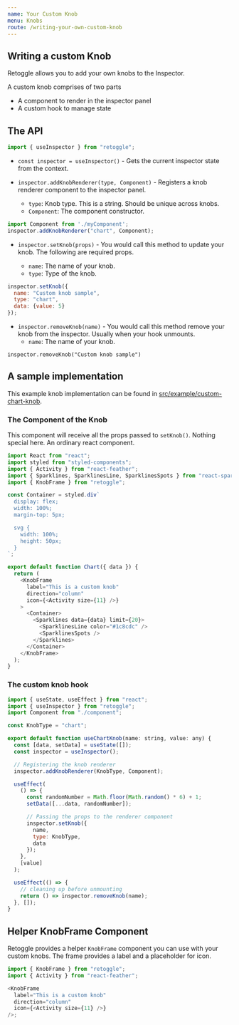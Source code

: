 ```yaml
---
name: Your Custom Knob
menu: Knobs
route: /writing-your-own-custom-knob
---
```



## Writing a custom Knob

Retoggle allows you to add your own knobs to the Inspector.

A custom knob comprises of two parts

- A component to render in the inspector panel
- A custom hook to manage state

## The API

```javascript
import { useInspector } from "retoggle";
```

- `const inspector = useInspector()` - Gets the current inspector state from the context.

- `inspector.addKnobRenderer(type, Component)` - Registers a knob renderer component to the inspector panel.

  - `type`: Knob type. This is a string. Should be unique across knobs.
  - `Component`: The component constructor.

```javascript
import Component from './myComponent';
inspector.addKnobRenderer("chart", Component);
```

- `inspector.setKnob(props)` - You would call this method to update your knob. The following are required props.

  - `name`: The name of your knob.
  - `type`: Type of the knob.

```javascript
inspector.setKnob({
  name: "Custom knob sample",
  type: "chart",
  data: {value: 5}
});
```

- `inspector.removeKnob(name)` - You would call this method remove your knob from the inspector. Usually when your hook unmounts.
  - `name`: The name of your knob.

```
inspector.removeKnob("Custom knob sample")
```

## A sample implementation

This example knob implementation can be found in [src/example/custom-chart-knob](https://github.com/Raathigesh/storyhooks/blob/master/src/example/custom-chart-knob/index.ts).

### The Component of the Knob

This component will receive all the props passed to `setKnob()`. Nothing special here. An ordinary react component.

```javascript
import React from "react";
import styled from "styled-components";
import { Activity } from "react-feather";
import { Sparklines, SparklinesLine, SparklinesSpots } from "react-sparklines";
import { KnobFrame } from "retoggle";

const Container = styled.div`
  display: flex;
  width: 100%;
  margin-top: 5px;

  svg {
    width: 100%;
    height: 50px;
  }
`;

export default function Chart({ data }) {
  return (
    <KnobFrame
      label="This is a custom knob"
      direction="column"
      icon={<Activity size={11} />}
    >
      <Container>
        <Sparklines data={data} limit={20}>
          <SparklinesLine color="#1c8cdc" />
          <SparklinesSpots />
        </Sparklines>
      </Container>
    </KnobFrame>
  );
}
```

### The custom knob hook

```javascript
import { useState, useEffect } from "react";
import { useInspector } from "retoggle";
import Component from "./component";

const KnobType = "chart";

export default function useChartKnob(name: string, value: any) {
  const [data, setData] = useState([]);
  const inspector = useInspector();

  // Registering the knob renderer
  inspector.addKnobRenderer(KnobType, Component);

  useEffect(
    () => {
      const randomNumber = Math.floor(Math.random() * 6) + 1;
      setData([...data, randomNumber]);

      // Passing the props to the renderer component
      inspector.setKnob({
        name,
        type: KnobType,
        data
      });
    },
    [value]
  );

  useEffect(() => {
    // cleaning up before unmounting
    return () => inspector.removeKnob(name);
  }, []);
}
```

## Helper KnobFrame Component

Retoggle provides a helper `KnobFrame` component you can use with your custom knobs. The frame provides a label and a placeholder for icon.

```javascript
import { KnobFrame } from "retoggle";
import { Activity } from "react-feather";

<KnobFrame
  label="This is a custom knob"
  direction="column"
  icon={<Activity size={11} />}
/>;
```

<PropsTable of={KnobFrame} />
